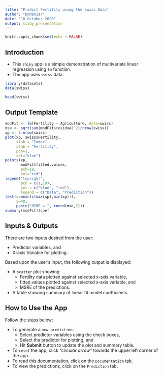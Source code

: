 ```yaml
---
title: "Predict Fertility using the swiss Data"
author: "DRManiar"
date: "10 October 2020"
output: slidy_presentation
---
```


```r
knitr::opts_chunk$set(echo = FALSE)
```

## Introduction

- This `shiny` app is a simple demonstration of multivariate linear regression using `lm` function.
- The app uses `swiss` data.

```r
library(datasets)
data(swiss)
```

```r
head(swiss)
```

## Output Template

```r
modFit <- lm(Fertility ~ Agriculture, data=swiss)
mse <- sqrt(sum(modFit$residual^2)/nrow(swiss))
xp <- 1:nrow(swiss)
plot(xp, swiss$Fertility,
     xlab = "Index",
     ylab = "Fertility",
     pch=1,
     col="blue")
points(xp,
       modFit$fitted.values,
       pch=19,
       col="red")
legend("topright",
       pch = c(1,19),
       col = c("blue", "red"),
       legend = c("Data", "Prediction"))
text(x=mean(c(max(xp),min(xp))),
     y=40,
     paste("MSRE = ", round(mse,2)))
summary(modFit)$coef
```


## Inputs & Outputs

There are two inputs desired from the user:

- Predictor variables, and
- X-axis Variable for plotting.

Based upon the user's input, the following output is displayed:

- A `scatter` plot showing:
  + Fertility data plotted against selected x-axis variable,
  + fitted.values plotted against selected x-axis variable, and
  + MSRE of the predictions.
- A table showing summary of linear fit model coefficients.

## How to Use the App

Follow the steps below:

- To generate a `new prediction`:
  + Select predictor variables using the check boxes,
  + Select the predictor for plotting, and
  + Hit **Submit** button to update the plot and summary table.
- To `reset` the app, click *"circular arrow"* towards the upper left corner of the app.
- To read this documentation, click on the `Documentation` tab.
- To view the predictions, click on the `Prediction` tab.
